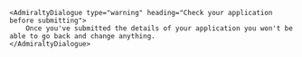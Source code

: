 ```tsx
<AdmiraltyDialogue type="warning" heading="Check your application before submitting">
    Once you've submitted the details of your application you won't be able to go back and change anything.
</AdmiraltyDialogue>
```
